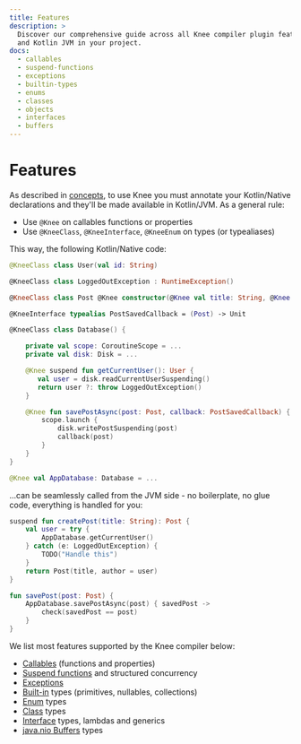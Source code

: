 ```yaml
---
title: Features
description: >
  Discover our comprehensive guide across all Knee compiler plugin features to enable communication between Kotlin Native
  and Kotlin JVM in your project.
docs:
  - callables
  - suspend-functions
  - exceptions
  - builtin-types
  - enums
  - classes
  - objects
  - interfaces
  - buffers
---
```


# Features

As described in [concepts](../concepts), to use Knee you must annotate your Kotlin/Native
declarations and they'll be made available in Kotlin/JVM. As a general rule:

- Use `@Knee` on callables functions or properties
- Use `@KneeClass`, `@KneeInterface`, `@KneeEnum` on types (or typealiases)

This way, the following Kotlin/Native code:

```kotlin
@KneeClass class User(val id: String)

@KneeClass class LoggedOutException : RuntimeException()

@KneeClass class Post @Knee constructor(@Knee val title: String, @Knee val author: User)

@KneeInterface typealias PostSavedCallback = (Post) -> Unit

@KneeClass class Database() {

    private val scope: CoroutineScope = ...
    private val disk: Disk = ...

    @Knee suspend fun getCurrentUser(): User {
       val user = disk.readCurrentUserSuspending()
       return user ?: throw LoggedOutException()
    }

    @Knee fun savePostAsync(post: Post, callback: PostSavedCallback) {
        scope.launch {
            disk.writePostSuspending(post)
            callback(post)
        }
    }
}

@Knee val AppDatabase: Database = ...
```

...can be seamlessly called from the JVM side - no boilerplate, no glue code, everything is handled for you:

```kotlin
suspend fun createPost(title: String): Post {
    val user = try {
        AppDatabase.getCurrentUser()
    } catch (e: LoggedOutException) {
        TODO("Handle this")
    }
    return Post(title, author = user)
}

fun savePost(post: Post) {
    AppDatabase.savePostAsync(post) { savedPost ->
        check(savedPost == post)
    }
}
```

We list most features supported by the Knee compiler below:

- [Callables](callables) (functions and properties)
- [Suspend functions](suspend-functions) and structured concurrency
- [Exceptions](exceptions)
- [Built-in](builtin-types) types (primitives, nullables, collections)
- [Enum](enums) types
- [Class](classes) types
- [Interface](interfaces) types, lambdas and generics
- [java.nio Buffers](buffers) types
